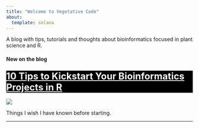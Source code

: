 ```yaml
---
title: "Welcome to Vegetative Code"
about:
  template: solana
---
```


A blog with tips, tutorials and thoughts about bioinformatics focused in plant science and R.

#### **New on the blog**

::: card
::: {.card-header style="background-color: black;"}
### <a href="posts/20250104_Before_starting/index.qmd" style="color: white; font-size: 25px;">10 Tips to Kickstart Your Bioinformatics Projects in R</a>
:::

::: {#card-img}
[![](posts/20250104_Before_starting/banner.jpg)](posts/20250104_Before_starting/index.qmd)
:::

::: card-body
Things I wish I have known before starting.
:::
:::

------------------------------------------------------------------------
